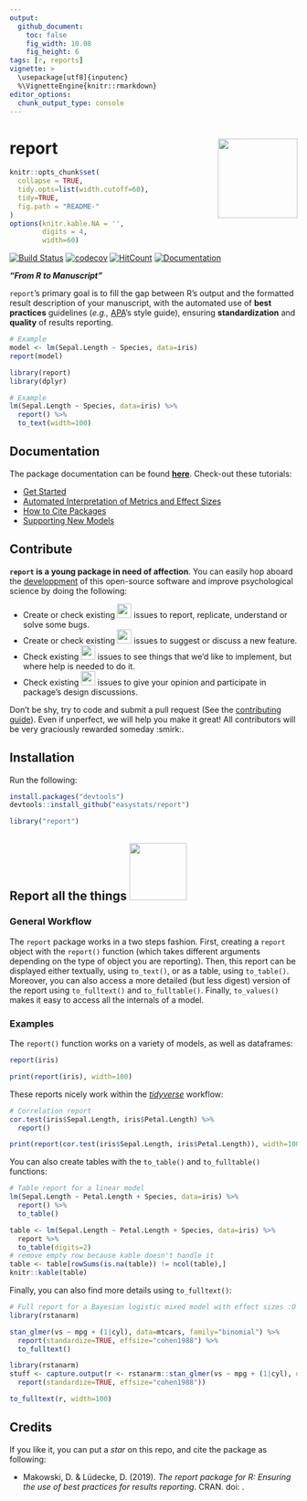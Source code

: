 ```yaml
---
output: 
  github_document:
    toc: false
    fig_width: 10.08
    fig_height: 6
tags: [r, reports]
vignette: >
  \usepackage[utf8]{inputenc}
  %\VignetteEngine{knitr::rmarkdown}
editor_options: 
  chunk_output_type: console
---
```


# report <img src='man/figures/logo.png' align="right" height="139" />

```r
knitr::opts_chunk$set(
  collapse = TRUE,
  tidy.opts=list(width.cutoff=60),
  tidy=TRUE,
  fig.path = "README-"
)
options(knitr.kable.NA = '',
        digits = 4,
        width=60)
```


[![Build Status](https://travis-ci.org/easystats/report.svg?branch=master)](https://travis-ci.org/easystats/report)
[![codecov](https://codecov.io/gh/easystats/report/branch/master/graph/badge.svg)](https://codecov.io/gh/easystats/report)
[![HitCount](http://hits.dwyl.io/easystats/report.svg)](http://hits.dwyl.io/easystats/report) [![Documentation](https://img.shields.io/badge/documentation-report-orange.svg?colorB=E91E63)](https://easystats.github.io/report/)








***"From R to Manuscript"***

`report`'s primary goal is to fill the gap between R's output and the formatted result description of your manuscript, with the automated use of **best practices** guidelines (*e.g.,* [APA](https://www.apastyle.org/)'s style guide), ensuring **standardization** and **quality** of results reporting.




```r
# Example
model <- lm(Sepal.Length ~ Species, data=iris)
report(model)
```
```r
library(report)
library(dplyr)

# Example
lm(Sepal.Length ~ Species, data=iris) %>% 
  report() %>% 
  to_text(width=100)
```


## Documentation

The package documentation can be found [**here**](https://easystats.github.io/report/). Check-out these tutorials:

- [Get Started](https://easystats.github.io/report/articles/report.html)
- [Automated Interpretation of Metrics and Effect Sizes](https://easystats.github.io/report/articles/interpret_metrics.html)
- [How to Cite Packages](https://easystats.github.io/report/articles/cite_packages.html)
- [Supporting New Models](https://easystats.github.io/report/articles/supporting_new_models.html)

## Contribute

**`report` is a young package in need of affection**. You can easily hop aboard the [developpment](.github/CONTRIBUTING.md) of this open-source software and improve psychological science by doing the following:

- Create or check existing <a href=https://github.com/easystats/report/issues><img src="man/figures/issue_bug.png" height="25"></a> issues to report, replicate, understand or solve some bugs.
- Create or check existing <a href=https://github.com/easystats/report/issues><img src="man/figures/issue_featureidea.png" height="25"></a> issues to suggest or discuss a new feature.
- Check existing <a href=https://github.com/easystats/report/issues><img src="man/figures/issue_help.png" height="25"></a> issues to see things that we'd like to implement, but where help is needed to do it.
- Check existing <a href=https://github.com/easystats/report/issues><img src="man/figures/issue_opinion.png" height="25"></a> issues to give your opinion and participate in package's design discussions.

Don't be shy, try to code and submit a pull request (See the [contributing guide](.github/CONTRIBUTING.md)). Even if unperfect, we will help you make it great! All contributors will be very graciously rewarded someday :smirk:.



## Installation


Run the following:

```r
install.packages("devtools")
devtools::install_github("easystats/report")
```
```r
library("report")
```





## Report all the things <a href=https://easystats.github.io/Psycho.jl/latest/><img src="https://www.memecreator.org/static/images/templates/2776.jpg" height="100"></a>

### General Workflow

The `report` package works in a two steps fashion. First, creating a `report` object with the `report()` function (which takes different arguments depending on the type of object you are reporting). Then, this report can be displayed either textually, using `to_text()`, or as a table, using `to_table()`. Moreover, you can also access a more detailed (but less digest) version of the report using `to_fulltext()` and `to_fulltable()`. Finally, `to_values()` makes it easy to access all the internals of a model. 


### Examples

The `report()` function works on a variety of models, as well as dataframes:

```r
report(iris)
```
```r
print(report(iris), width=100)
```

These reports nicely work within the [*tidyverse*](https://github.com/tidyverse) workflow:

```r
# Correlation report
cor.test(iris$Sepal.Length, iris$Petal.Length) %>% 
  report()
```
```r
print(report(cor.test(iris$Sepal.Length, iris$Petal.Length)), width=100)
```

You can also create tables with the `to_table()` and `to_fulltable()` functions:


```r
# Table report for a linear model
lm(Sepal.Length ~ Petal.Length + Species, data=iris) %>% 
  report() %>% 
  to_table()
```
```r
table <- lm(Sepal.Length ~ Petal.Length + Species, data=iris) %>% 
  report %>% 
  to_table(digits=2)
# remove empty row because kable doesn't handle it
table <- table[rowSums(is.na(table)) != ncol(table),]
knitr::kable(table)
```

Finally, you can also find more details using `to_fulltext()`:

```r
# Full report for a Bayesian logistic mixed model with effect sizes :O
library(rstanarm)

stan_glmer(vs ~ mpg + (1|cyl), data=mtcars, family="binomial") %>% 
  report(standardize=TRUE, effsize="cohen1988") %>% 
  to_fulltext()
```
```r
library(rstanarm)
stuff <- capture.output(r <- rstanarm::stan_glmer(vs ~ mpg + (1|cyl), data=mtcars, family="binomial") %>% 
  report(standardize=TRUE, effsize="cohen1988"))

to_fulltext(r, width=100)
```


## Credits

If you like it, you can put a *star* on this repo, and cite the package as following:

- Makowski, D. \& Lüdecke, D. (2019). *The report package for R: Ensuring the use of best practices for results reporting*. CRAN. doi: .
